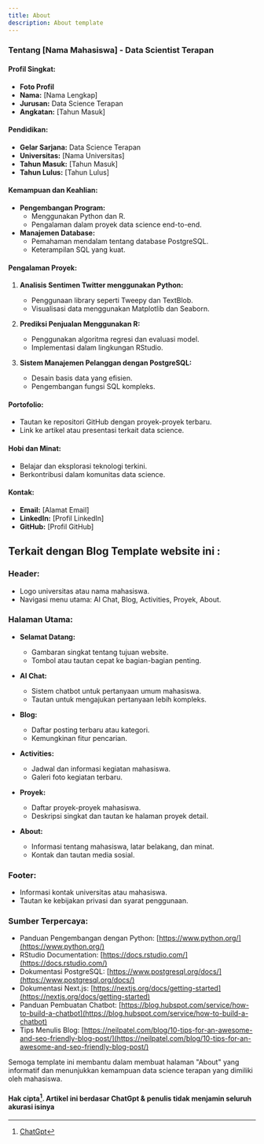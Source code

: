 ```yaml
---
title: About
description: About template
---
```


### **Tentang [Nama Mahasiswa] - Data Scientist Terapan**

#### **Profil Singkat:**

- **Foto Profil**
- **Nama:** [Nama Lengkap]
- **Jurusan:** Data Science Terapan
- **Angkatan:** [Tahun Masuk]

#### **Pendidikan:**

- **Gelar Sarjana:** Data Science Terapan
- **Universitas:** [Nama Universitas]
- **Tahun Masuk:** [Tahun Masuk]
- **Tahun Lulus:** [Tahun Lulus]

#### **Kemampuan dan Keahlian:**

- **Pengembangan Program:**
  - Menggunakan Python dan R.
  - Pengalaman dalam proyek data science end-to-end.
- **Manajemen Database:**
  - Pemahaman mendalam tentang database PostgreSQL.
  - Keterampilan SQL yang kuat.

#### **Pengalaman Proyek:**

1. **Analisis Sentimen Twitter menggunakan Python:**

   - Penggunaan library seperti Tweepy dan TextBlob.
   - Visualisasi data menggunakan Matplotlib dan Seaborn.

2. **Prediksi Penjualan Menggunakan R:**

   - Penggunakan algoritma regresi dan evaluasi model.
   - Implementasi dalam lingkungan RStudio.

3. **Sistem Manajemen Pelanggan dengan PostgreSQL:**
   - Desain basis data yang efisien.
   - Pengembangan fungsi SQL kompleks.

#### **Portofolio:**

- Tautan ke repositori GitHub dengan proyek-proyek terbaru.
- Link ke artikel atau presentasi terkait data science.

#### **Hobi dan Minat:**

- Belajar dan eksplorasi teknologi terkini.
- Berkontribusi dalam komunitas data science.

#### **Kontak:**

- **Email:** [Alamat Email]
- **LinkedIn:** [Profil LinkedIn]
- **GitHub:** [Profil GitHub]

## Terkait dengan Blog Template website ini :

### **Header:**

- Logo universitas atau nama mahasiswa.
- Navigasi menu utama: AI Chat, Blog, Activities, Proyek, About.

### **Halaman Utama:**

- **Selamat Datang:**

  - Gambaran singkat tentang tujuan website.
  - Tombol atau tautan cepat ke bagian-bagian penting.

- **AI Chat:**

  - Sistem chatbot untuk pertanyaan umum mahasiswa.
  - Tautan untuk mengajukan pertanyaan lebih kompleks.

- **Blog:**

  - Daftar posting terbaru atau kategori.
  - Kemungkinan fitur pencarian.

- **Activities:**

  - Jadwal dan informasi kegiatan mahasiswa.
  - Galeri foto kegiatan terbaru.

- **Proyek:**

  - Daftar proyek-proyek mahasiswa.
  - Deskripsi singkat dan tautan ke halaman proyek detail.

- **About:**
  - Informasi tentang mahasiswa, latar belakang, dan minat.
  - Kontak dan tautan media sosial.

### **Footer:**

- Informasi kontak universitas atau mahasiswa.
- Tautan ke kebijakan privasi dan syarat penggunaan.

### **Sumber Terpercaya:**

- Panduan Pengembangan dengan Python: [https://www.python.org/](https://www.python.org/)
- RStudio Documentation: [https://docs.rstudio.com/](https://docs.rstudio.com/)
- Dokumentasi PostgreSQL: [https://www.postgresql.org/docs/](https://www.postgresql.org/docs/)
- Dokumentasi Next.js: [https://nextjs.org/docs/getting-started](https://nextjs.org/docs/getting-started)
- Panduan Pembuatan Chatbot: [https://blog.hubspot.com/service/how-to-build-a-chatbot](https://blog.hubspot.com/service/how-to-build-a-chatbot)
- Tips Menulis Blog: [https://neilpatel.com/blog/10-tips-for-an-awesome-and-seo-friendly-blog-post/](https://neilpatel.com/blog/10-tips-for-an-awesome-and-seo-friendly-blog-post/)

Semoga template ini membantu dalam membuat halaman "About" yang informatif dan menunjukkan kemampuan data science terapan yang dimiliki oleh mahasiswa.

#### Hak cipta[^1]. Artikel ini berdasar ChatGpt & penulis tidak menjamin seluruh akurasi isinya

[^1]: [ChatGpt](https://chat.openai.com)
